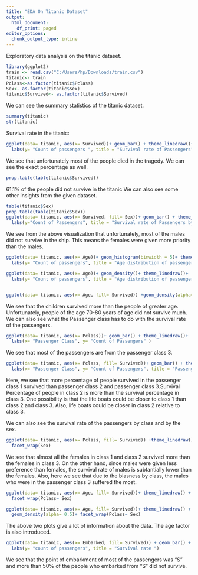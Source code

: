 ---
title: "EDA On Titanic Dataset"
output:
  html_document:
    df_print: paged
editor_options:
  chunk_output_type: inline
---

Exploratory data analysis on the titanic dataset. 

```{r}
library(ggplot2)
train <- read.csv("C:/Users/hp/Downloads/train.csv")
titanic<- train
Pclass<-as.factor(titanic$Pclass)
Sex<- as.factor(titanic$Sex)
titanic$Survived<- as.factor(titanic$Survived)
```

We can see the summary statistics of the titanic dataset.

```{r}
summary(titanic)
str(titanic)

```
Survival rate in the titanic:
```{r}
ggplot(data= titanic, aes(x= Survived))+ geom_bar() + theme_linedraw()+ 
  labs(y= "Count of passengers ", title = "Survival rate of Passengers")
```

We see that unfortunately most of the people died in the tragedy. We can see the exact 
percentage as well.
```{r}
prop.table(table(titanic$Survived))
```

61.1% of the people did not survive in the titanic
We can also see some other insights from the given dataset. 
```{r}
table(titanic$Sex)
prop.table(table(titanic$Sex))
ggplot(data= titanic, aes(x= Survived, fill= Sex))+ geom_bar() + theme_linedraw() +
  labs(y="Count of Passengers", title = "Survival rate of Passengers by Sex")

```

We see from the above visualization that unfortunately, most of the males did not survive in the ship. This means the females were given more priority than the males.
```{r}
ggplot(data= titanic, aes(x= Age))+ geom_histogram(binwidth = 5)+ theme_linedraw()+
  labs(y= "Count of passengers", title = "Age distribution of passengers")

ggplot(data= titanic, aes(x= Age))+ geom_density()+ theme_linedraw()+
  labs(y= "Count of passengers", title = "Age distribution of passengers")


ggplot(data= titanic, aes(x= Age, fill= Survived)) +geom_density(alpha= 0.5)
```

We see that the children survived more than the people of greater age. Unfortunately, people
of the age 70-80 years of age did not survive much.
We can also see what the Passenger class has to do with the survival rate of the passengers.
```{r}
ggplot(data= titanic, aes(x= Pclass))+ geom_bar() + theme_linedraw()+ 
  labs(x= "Passenger Class", y= "Count of Passengers" )
```

We see that most of the passengers are from the passenger class 3.
```{r}
ggplot(data= titanic, aes(x= Pclass, fill= Survived))+ geom_bar() + theme_linedraw()+ 
  labs(x= "Passenger Class", y= "Count of Passengers", title = "Passenger survival by class" )
```

Here, we see that more percentage of people survived in the passenger class 1 survived than
passenger class 2 and passenger class 3.Survival Percentage of people in class 2 is more
than the survival percentage in class 3. One possibility is that the life boats could be 
closer to class 1 than class 2 and class 3. Also, life boats could be closer in class 2 
relative to class 3.

We can also see the survival rate of the passengers by class and by the sex.
```{r}
ggplot(data= titanic, aes(x= Pclass, fill= Survived)) +theme_linedraw() + geom_bar() + 
  facet_wrap(Sex)
```

We see that almost all the females in class 1 and class 2 survived more than the females in
class 3. On the other hand, since males were given less preference than females, the 
survival rate of males is subtantially lower than the females. Also, here we see that due
to the biasness by class, the males who were in the passenger class 3 suffered the most.

```{r}
ggplot(data= titanic, aes(x= Age, fill= Survived))+ theme_linedraw() + geom_histogram()+ 
  facet_wrap(Pclass~ Sex)

ggplot(data= titanic, aes(x= Age, fill= Survived))+ theme_linedraw() + 
  geom_density(alpha= 0.5)+ facet_wrap(Pclass~ Sex)
```

The above two plots give a lot of information about the data. The age factor is also 
introduced.

```{r}
ggplot(data= titanic, aes(x= Embarked, fill= Survived)) + geom_bar() + theme_linedraw() +
  labs(y= "count of passengers", title = "Survival rate ")
```

We see that the point of embarkment of most of the passengers was "S" and more than 50% of
the people who embarked from "S" did not survive.

